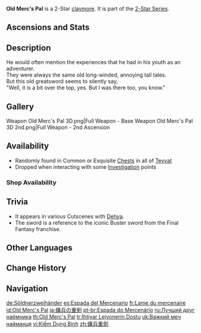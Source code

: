 {{Weapon Infobox
|id             = 12201
|image          = <gallery>
Weapon Old Merc's Pal.png|Base
Weapon Old Merc's Pal 2nd.png|2nd Ascension
</gallery>
|type           = Claymore
|series         = 2-Star
|releaseDate    = 2020-09-28
|quality        = 2
|base_atk       = 33
|obtain         = Chests
|obtain2        = Investigation
|obtain3        = Shops
}}
{{Description|A battle-tested greatsword that has seen better days and worse.}}
'''Old Merc's Pal''' is a 2-Star [[claymore]]. It is part of the [[2-Star Series]].

==Ascensions and Stats==
{{Weapon Ascensions and Stats
|ascendMat1 = Boreal Wolf's Milk Tooth
|ascendMat2 = Boreal Wolf's Cracked Tooth
|ascendMat3 = Boreal Wolf's Broken Fang
|bossMat1   = Dead Ley Line Branch
|bossMat2   = Dead Ley Line Leaves
|commonMat1 = Slime Condensate
|commonMat2 = Slime Secretions
}}

==Description==
He would often mention the experiences that he had in his youth as an adventurer.<br>
They were always the same old long-winded, annoying tall tales.<br>
But this old greatsword seems to silently say,<br>
"Well, it is a bit over the top, yes. But I was there too, you know."

==Gallery==
<gallery>
Weapon Old Merc's Pal 3D.png|Full Weapon - Base
Weapon Old Merc's Pal 3D 2nd.png|Full Weapon - 2nd Ascension
</gallery>

==Availability==
*Randomly found in Common or Exquisite [[Chests]] in all of [[Teyvat]]
*Dropped when interacting with some [[Investigation]] points
===Shop Availability===
{{Shop Availability}}

==Trivia==
* It appears in various Cutscenes with [[Dehya]].
* The sword is a reference to the iconic Buster sword from the Final Fantasy franchise.

==Other Languages==
{{Other Languages
|en      = Old Merc's Pal
|zhs     = 佣兵重剑
|zhs_rm  = Yōngbīng Zhòngjiàn
|zht     = 傭兵重劍
|zht_rm  = Yōngbīng Zhòngjiàn
|zh_tl   = Mercenary Heavy Sword
|ja      = 傭兵の重剣
|ja_rm   = Youhei no Juuken{{Assumed}}
|ja_tl   = Mercenary's Heavy Sword
|ko      = {{tt|용병|傭兵}} {{tt|중검|重劍}}
|ko_tl   = Mercenary Heavy Sword
|es      = Espada del Mercenario
|es_tl   = Sword of the Mercenary
|fr      = Lame du mercenaire
|fr_tl   = Blade of the Mercenary
|ru      = Лучший друг наёмника
|ru_tl   = Mercenary's Best Friend
|th      = Old Merc's Pal
|vi      = {{tt|Kiếm|劍}} Dụng {{tt|Binh|兵}}
|vi_tl   = Sword of the Mercenary
|de      = Söldnerzweihänder
|de_tl   = Mercenary ''{{w|Zweihänder}}''
|de_note = {{de|Zweihänder|lit=Two-handed}} is a german loanword used in English that refers to a certain medieval greatsword, but is also commonly used to refer to two-handed greatswords in general.
|id      = Old Merc's Pal
|pt      = Espada do Mercenário
|pt_tl   = Sword of the Mercenary
|tr      = İhtiyar Lejyonerin Dostu
|tr_tl   = The Old Legionnaire's Friend
|it      = Lama del mercenario
|it_tl   = Mercenary's Blade
}}

==Change History==
{{Change History|1.0}}

==Navigation==
{{Weapons by Series Navbox|series=2-Star}}
{{Weapon Navbox|Claymores}}

[[de:Söldnerzweihänder]]
[[es:Espada del Mercenario]]
[[fr:Lame du mercenaire]]
[[id:Old Merc's Pal]]
[[ja:傭兵の重剣]]
[[pt-br:Espada do Mercenário]]
[[ru:Лучший друг наёмника]]
[[th:Old Merc's Pal]]
[[tr:İhtiyar Lejyonerin Dostu]]
[[uk:Важкий меч найманця]]
[[vi:Kiếm Dụng Binh]]
[[zh:傭兵重劍]]
